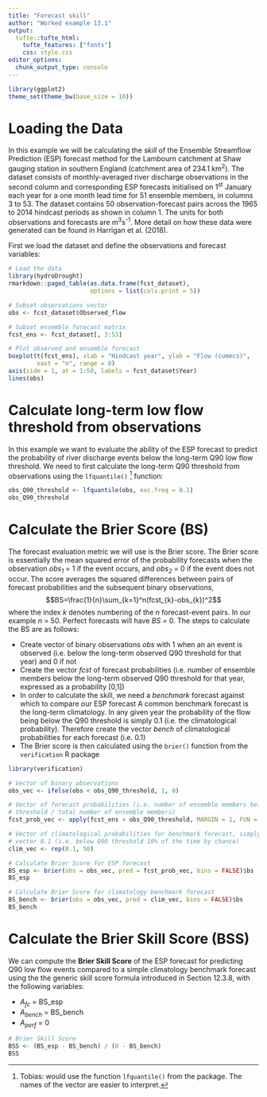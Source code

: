 ```yaml
---
title: "Forecast skill"
author: "Worked example 13.1"
output: 
  tufte::tufte_html:
    tufte_features: ["fonts"]
    css: style.css
editor_options: 
  chunk_output_type: console
---
```


```r
library(ggplot2)
theme_set(theme_bw(base_size = 10))
```


# Loading the Data

In this example we will be calculating the *skill* of the Ensemble Streamflow Prediction (ESP) forecast method
for the Lambourn catchment at Shaw gauging station in southern England (catchment area of 234.1 km^2^). 
The dataset consists of monthly-averaged river discharge observations in the second column and corresponding ESP forecasts initialised on 1^st^ January each year for a one month lead time for 51 ensemble members, in columns 3 to 53. The dataset contains 50 observation-forecast pairs across the 1965 to 2014 hindcast periods as shown in column 1. The units for both observations and forecasts are m^3^s^-1^. More detail on how these data were generated can be found in Harrigan et al. (2018).

First we load the dataset and define the observations and forecast variables:

```r
# Load the data 
library(hydroDrought)
rmarkdown::paged_table(as.data.frame(fcst_dataset), 
                       options = list(cols.print = 5))

# Subset observations vector 
obs <- fcst_dataset$Observed_flow

# Subset ensemble forecast matrix
fcst_ens <- fcst_dataset[, 3:53]

# Plot observed and ensemble forecast
boxplot(t(fcst_ens), xlab = "Hindcast year", ylab = "Flow (cumecs)", 
        xaxt = "n", range = 0)
axis(side = 1, at = 1:50, labels = fcst_dataset$Year)
lines(obs)
```

# Calculate long-term low flow threshold from observations 

In this example we want to evaluate the ability of the ESP forecast to predict the probability of river discharge events below the long-term Q90 low flow threshold. We need to first calculate the long-term Q90 threshold from observations using the `lfquantile()` ^[Tobias: would use the function `lfquantile()` from the package. The names of the vector are easier to interpret.] function:

```r
obs_Q90_threshold <- lfquantile(obs, exc.freq = 0.1)
obs_Q90_threshold
```


# Calculate the Brier Score (BS)

The forecast evaluation metric we will use is the Brier score. The Brier score is essentially the mean squared error of the probability forecasts when the observation *obs~1~* = 1 if the event occurs, and *obs~2~* = 0 if the event does not occur. The score averages the squared differences between pairs of forecast probabilities and the subsequent binary observations,
$$BS=\frac{1}{n}\sum_{k=1}^n(fcst_{k}-obs_{k})^2$$
where the index *k* denotes numbering of the *n* forecast-event pairs. In our example *n* = 50. Perfect forecasts will have *BS* = 0. The steps to calculate the BS are as follows:

* Create vector of binary observations *obs* with 1 when an an event is observed (i.e. below the long-term observed Q90 threshold for that year) and 0 if not
* Create the vector *fcst* of forecast probabilities (i.e. number of ensemble members below the long-term observed Q90 threshold for that year, expressed as a probability [0,1])
* In order to calculate the skill, we need a *benchmark* forecast against which to compare our ESP forecast A common benchmark forecast is the long-term climatology. In any given year the probability of the flow being below the Q90 threshold is simply 0.1 (i.e. the climatological probability). Therefore create the vector *bench* of climatological probabilities for each forecast (i.e. 0.1)
* The Brier score is then calculated using the `brier()` function from the `verification` R package

```r
library(verification)

# Vector of binary observations 
obs_vec <- ifelse(obs < obs_Q90_threshold, 1, 0)

# Vector of forecast probabilities (i.e. number of ensemble members below 
# threshold / total number of ensemble members)
fcst_prob_vec <- apply(fcst_ens < obs_Q90_threshold, MARGIN = 1, FUN = mean)

# Vector of climatological probabilities for benchmark forecast, simply a 
# vector 0.1 (i.e. below Q90 threshold 10% of the time by chance)
clim_vec <- rep(0.1, 50)

# Calculate Brier Score for ESP forecast
BS_esp <- brier(obs = obs_vec, pred = fcst_prob_vec, bins = FALSE)$bs
BS_esp

# Calculate Brier Score for climatology benchmark forecast
BS_bench <- brier(obs = obs_vec, pred = clim_vec, bins = FALSE)$bs
BS_bench
```


# Calculate the Brier Skill Score (BSS)

We can compute the **Brier Skill Score** of the ESP forecast for predicting Q90 low flow events compared to a simple climatology benchmark forecast using the the generic skill score formula introduced in Section 12.3.8, with the following variables:

* *A~fc~* = BS_esp
* *A~bench~* = BS_bench
* *A~perf~* = 0

```r
# Brier Skill Score 
BSS <- (BS_esp - BS_bench) / (0 - BS_bench)
BSS
```
